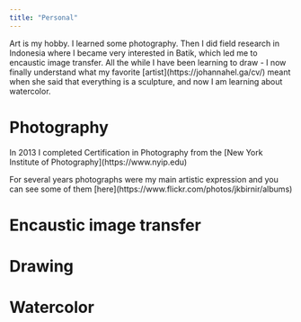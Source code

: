 ```yaml
---
title: "Personal"
---
```


Art is my hobby. I learned some photography. Then I did field research in Indonesia where I became very interested in Batik, which led me to encaustic image transfer. All the while I have been learning to draw - I now finally understand what my favorite \[artist\](https://johannahel.ga/cv/) meant when she said that everything is a sculpture, and now I am learning about watercolor.

# Photography

In 2013 I completed Certification in Photography from the \[New York Institute of Photography\](https://www.nyip.edu)

For several years photographs were my main artistic expression and you can see some of them \[here\](https://www.flickr.com/photos/jkbirnir/albums)

# Encaustic image transfer

# Drawing

# Watercolor
